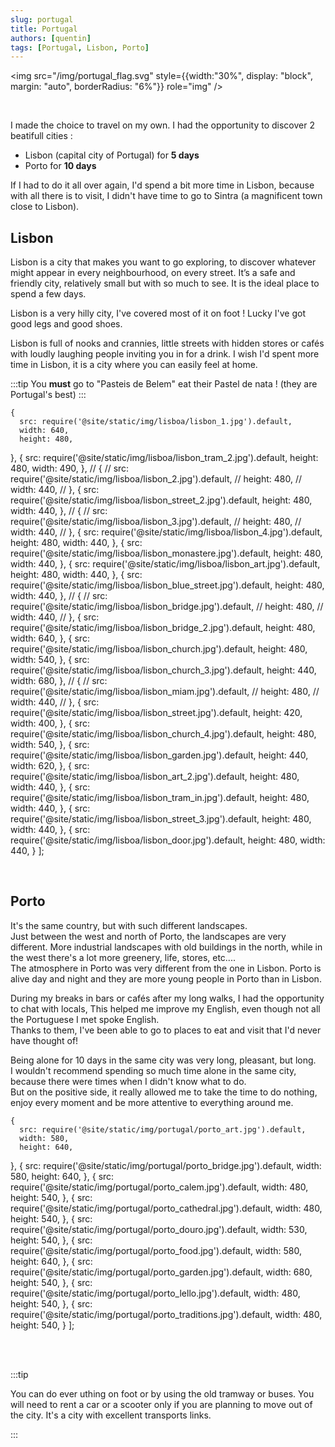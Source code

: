 ```yaml
---
slug: portugal
title: Portugal
authors: [quentin]
tags: [Portugal, Lisbon, Porto]
---
```

<!-- External component -->

<img src="/img/portugal_flag.svg" style={{width:"30%", display: "block", margin: "auto", borderRadius: "6%"}} role="img" />

<br />

I made the choice to travel on my own. I had the opportunity to discover 2 beatifull cities :
* Lisbon (capital city of Portugal) for **5 days**
* Porto for **10 days**

If I had to do it all over again, I'd spend a bit more time in Lisbon, because with all there is to visit, 
I didn't have time to go to Sintra (a magnificent town close to Lisbon).


## Lisbon

Lisbon is a city that makes you want to go exploring, to discover whatever might appear in every neighbourhood, on every street. 
It’s a safe and friendly city, relatively small but with so much to see. It is the ideal place to spend a few days.

Lisbon is a very hilly city, I've covered most of it on foot ! Lucky I've got good legs and good shoes. 

Lisbon is full of nooks and crannies, little streets with hidden stores or cafés with loudly laughing people inviting you in for a drink. 
I wish I'd spent more time in Lisbon, it is a city where you can easily feel at home.

:::tip 
You **must** go to "Pasteis de Belem" eat their Pastel de nata ! (they are Portugal's best)
:::

    {
      src: require('@site/static/img/lisboa/lisbon_1.jpg').default,
      width: 640,
      height: 480,
   },
   {
      src: require('@site/static/img/lisboa/lisbon_tram_2.jpg').default,
      height: 480,
      width: 490,
   },
//   {
//      src: require('@site/static/img/lisboa/lisbon_2.jpg').default,
//      height: 480,
//      width: 440,
//   },
   {
      src: require('@site/static/img/lisboa/lisbon_street_2.jpg').default,
      height: 480,
      width: 440,
   },
//   {
//      src: require('@site/static/img/lisboa/lisbon_3.jpg').default,
//      height: 480,
//      width: 440,
//   },
   {
      src: require('@site/static/img/lisboa/lisbon_4.jpg').default,
      height: 480,
      width: 440,
   },
   {
      src: require('@site/static/img/lisboa/lisbon_monastere.jpg').default,
      height: 480,
      width: 440,
   },
   {
      src: require('@site/static/img/lisboa/lisbon_art.jpg').default,
      height: 480,
      width: 440,
   },
   {
      src: require('@site/static/img/lisboa/lisbon_blue_street.jpg').default,
      height: 480,
      width: 440,
   },
//   {
//      src: require('@site/static/img/lisboa/lisbon_bridge.jpg').default,
//      height: 480,
//      width: 440,
//   },
   {
      src: require('@site/static/img/lisboa/lisbon_bridge_2.jpg').default,
      height: 480,
      width: 640,
   },
   {
      src: require('@site/static/img/lisboa/lisbon_church.jpg').default,
      height: 480,
      width: 540,
   },
   {
      src: require('@site/static/img/lisboa/lisbon_church_3.jpg').default,
      height: 440,
      width: 680,
   },
//   {
//      src: require('@site/static/img/lisboa/lisbon_miam.jpg').default,
//      height: 480,
//      width: 440,
//   },
   {
      src: require('@site/static/img/lisboa/lisbon_street.jpg').default,
      height: 420,
      width: 400,
   },
   {
      src: require('@site/static/img/lisboa/lisbon_church_4.jpg').default,
      height: 480,
      width: 540,
   },
   {
      src: require('@site/static/img/lisboa/lisbon_garden.jpg').default,
      height: 440,
      width: 620,
   },
   {
      src: require('@site/static/img/lisboa/lisbon_art_2.jpg').default,
      height: 480,
      width: 440,
   },
   {
      src: require('@site/static/img/lisboa/lisbon_tram_in.jpg').default,
      height: 480,
      width: 440,
   },
   {
      src: require('@site/static/img/lisboa/lisbon_street_3.jpg').default,
      height: 480,
      width: 440,
   },
   {
      src: require('@site/static/img/lisboa/lisbon_door.jpg').default,
      height: 480,
      width: 440,
   }
];

<br />

<Gallery images={lisbon} enableImageSelection={false} rowHeight={250}/>

## Porto

It's the same country, but with such different landscapes.   
Just between the west and north of Porto, the landscapes are very different. More industrial 
landscapes with old buildings in the north, while in the west there's a lot more greenery, life, stores, etc....   
The atmosphere in Porto was very different from the one in Lisbon. Porto is alive day and night and they are more young people in Porto than in Lisbon. 

During my breaks in bars or cafés after my long walks, I had the opportunity to chat with locals, 
This helped me improve my English, even though not all the Portuguese I met spoke English.   
Thanks to them, I've been able to go to places to eat and visit that I'd never have thought of!

 
Being alone for 10 days in the same city was very long, pleasant, but long.   
I wouldn't recommend spending so much time alone in the same city, because there were times when I didn't know what to do.   
But on the positive side, it really allowed me to take the time to do nothing, 
enjoy every moment and be more attentive to everything around me. 

    {
      src: require('@site/static/img/portugal/porto_art.jpg').default,
      width: 580,
      height: 640,
   },
   {
      src: require('@site/static/img/portugal/porto_bridge.jpg').default,
      width: 580,
      height: 640,
   },
   {
      src: require('@site/static/img/portugal/porto_calem.jpg').default,
      width: 480,
      height: 540,
   },
   {
      src: require('@site/static/img/portugal/porto_cathedral.jpg').default,
      width: 480,
      height: 540,
   },
   {
      src: require('@site/static/img/portugal/porto_douro.jpg').default,
      width: 530,
      height: 540,
   },
   {
      src: require('@site/static/img/portugal/porto_food.jpg').default,
      width: 580,
      height: 640,
   },
   {
      src: require('@site/static/img/portugal/porto_garden.jpg').default,
      width: 680,
      height: 540,
   },
   {
      src: require('@site/static/img/portugal/porto_lello.jpg').default,
      width: 480,
      height: 540,
   },
   {
      src: require('@site/static/img/portugal/porto_traditions.jpg').default,
      width: 480,
      height: 540,
   }
];

<br />

<Gallery images={porto} enableImageSelection={false} rowHeight={250}/>

<br />

:::tip 

You can do ever uthing on foot or by using the old tramway or buses. You will need to rent a car or a scooter only if you are planning to move out of the city. 
It's a city with excellent transports links.

:::

